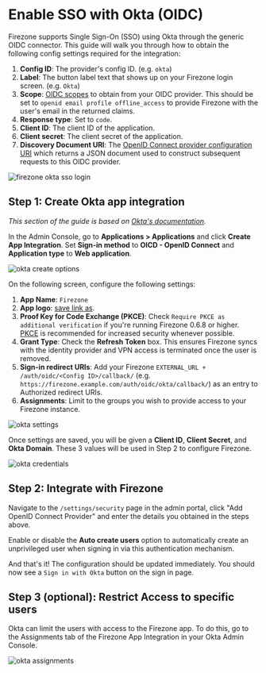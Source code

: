 
# Enable SSO with Okta (OIDC)

Firezone supports Single Sign-On (SSO) using Okta through the generic OIDC
connector. This guide will walk you through how to obtain the following config
settings required for the integration:

1. **Config ID**: The provider's config ID. (e.g. `okta`)
1. **Label**: The button label text that shows up on your Firezone login screen.
   (e.g. `Okta`)
1. **Scope**:
   [OIDC scopes](https://openid.net/specs/openid-connect-basic-1_0.html#Scopes)
   to obtain from your OIDC provider. This should be set to
   `openid email profile offline_access` to provide Firezone with the user's
   email in the returned claims.
1. **Response type**: Set to `code`.
1. **Client ID**: The client ID of the application.
1. **Client secret**: The client secret of the application.
1. **Discovery Document URI**: The
   [OpenID Connect provider configuration URI](https://openid.net/specs/openid-connect-discovery-1_0.html#ProviderConfig)
   which returns a JSON document used to construct subsequent requests to this
   OIDC provider.

<Image
  className="mx-auto"
  alt="firezone okta sso login"
  src="/images/firezone-okta-sso-login-2.gif"
  width={960}
  height={540}
/>

## Step 1: Create Okta app integration

_This section of the guide is based on
[Okta's documentation](https://help.okta.com/en/prod/Content/Topics/Apps/Apps_App_Integration_Wizard_OIDC.htm)._

In the Admin Console, go to **Applications > Applications** and click **Create
App Integration**. Set **Sign-in method** to **OICD - OpenID Connect** and
**Application type** to **Web application**.

<Image
  className="mx-auto"
  alt="okta create options"
  src="/images/okta-create-options.png"
  width={960}
  height={540}
/>

On the following screen, configure the following settings:

1. **App Name**: `Firezone`
1. **App logo**: [save link as](/images/save-logo.png).
1. **Proof Key for Code Exchange (PKCE)**: Check
   `Require PKCE as additional verification` if you're running Firezone 0.6.8 or
   higher. [PKCE](https://oauth.net/2/pkce) is recommended for increased
   security whenever possible.
1. **Grant Type**: Check the **Refresh Token** box. This ensures Firezone syncs
   with the identity provider and VPN access is terminated once the user is
   removed.
1. **Sign-in redirect URIs**: Add your Firezone
   `EXTERNAL_URL + /auth/oidc/<Config ID>/callback/` (e.g.
   `https://firezone.example.com/auth/oidc/okta/callback/`) as an entry to
   Authorized redirect URIs.
1. **Assignments**: Limit to the groups you wish to provide access to your
   Firezone instance.

<Image
  className="mx-auto"
  alt="okta settings"
  src="/images/okta-settings.png"
  width={960}
  height={540}
/>

Once settings are saved, you will be given a **Client ID**, **Client Secret**,
and **Okta Domain**. These 3 values will be used in Step 2 to configure
Firezone.

<Image
  className="mx-auto"
  alt="okta credentials"
  src="/images/okta-credentials.png"
  width={960}
  height={540}
/>

## Step 2: Integrate with Firezone

Navigate to the `/settings/security` page in the admin portal, click "Add OpenID
Connect Provider" and enter the details you obtained in the steps above.

Enable or disable the **Auto create users** option to automatically create an
unprivileged user when signing in via this authentication mechanism.

And that's it! The configuration should be updated immediately. You should now
see a `Sign in with Okta` button on the sign in page.

## Step 3 (optional): Restrict Access to specific users

Okta can limit the users with access to the Firezone app. To do this, go to the
Assignments tab of the Firezone App Integration in your Okta Admin Console.

<Image
  className="mx-auto"
  alt="okta assignments"
  src="/images/okta-assignments.png"
  width={960}
  height={540}
/>
